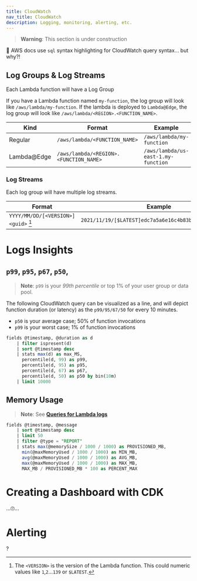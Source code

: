 ```yaml
---
title: CloudWatch
nav_title: CloudWatch
description: Logging, monitoring, alerting, etc.
---
```


> **Warning**: This section is under construction

🤨 AWS docs use `sql` syntax highlighting for CloudWatch query syntax... but why?!

## Log Groups & Log Streams

Each Lambda function will have a Log Group

If you have a Lambda function named `my-function`, the log group will look like
`/aws/lambda/my-function`. If the lambda is deployed to `Lambda@Edge`, the log group
will look like `/aws/lambda/<REGION>.<FUNCTION_NAME>`.

| Kind        | Format                                 | Example                             |
| ----------- | -------------------------------------- | ----------------------------------- |
| Regular     | `/aws/lambda/<FUNCTION_NAME>`          | `/aws/lambda/my-function`           |
| Lambda@Edge | `/aws/lambda/<REGION>.<FUNCTION_NAME>` | `/aws/lambda/us-east-1.my-function` |

### Log Streams

Each log group will have multiple log streams.

| Format                              | Example                                                |
| ----------------------------------- | ------------------------------------------------------ |
| `YYYY/MM/DD/[<VERSION>]<guid>` [^1] | `2021/11/19/[$LATEST]edc7a5a6e16c4b83bd1da40a33bc706e` |

[^1]:
    The `<VERSION>` is the version of the Lambda function.
    This could numeric values like `1`,`2`...`139` or `$LATEST`.

# Logs Insights

## `p99`, `p95`, `p67`, `p50`,

> **Note**: `p99` is your _99th percentile_ or top 1% of your user group or data pool.

The following CloudWatch query can be visualized as a line, and will depict function
duration (or latency) as the `p99/95/67/50` for every 10 minutes.

- `p50` is your average case; 50% of function invocations
- `p99` is your worst case; 1% of function invocations

```sql showLineNumbers filename="/aws/lambda/us-east-1.my-lambda-function"
fields @timestamp, @duration as d
    | filter ispresent(d)
    | sort @timestamp desc
    | stats max(d) as max_MS,
      percentile(d, 99) as p99,
      percentile(d, 95) as p95,
      percentile(d, 67) as p67,
      percentile(d, 50) as p50 by bin(10m)
    | limit 10000
```

## Memory Usage

> **Note**: See [**Queries for Lambda logs**](https://docs.aws.amazon.com/AmazonCloudWatch/latest/logs/CWL_QuerySyntax-examples.html)

```sql showLineNumbers
fields @timestamp, @message
    | sort @timestamp desc
    | limit 50
    | filter @type = "REPORT"
    | stats max(@memorySize / 1000 / 1000) as PROVISIONED_MB,
      min(@maxMemoryUsed / 1000 / 1000) as MIN_MB,
      avg(@maxMemoryUsed / 1000 / 1000) as AVG_MB,
      max(@maxMemoryUsed / 1000 / 1000) as MAX_MB,
      MAX_MB / PROVISIONED_MB * 100 as PERCENT_MAX
```

# Creating a Dashboard with CDK

...🙄...

# Alerting

?
